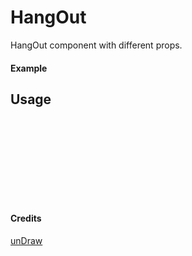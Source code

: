 
<Meta of={HangOut} title="unDraw/HangOut" />

# HangOut

HangOut component with different props.

#### Example

<Canvas of={HangOut.Primary} />

## Usage

```ts
import { HangOut } from "yadl-ui";

const Example = () => {
  return (
      <HangOut />
  );
};

export default Example;
```

#### Credits
[unDraw](https://undraw.co/illustrations)
